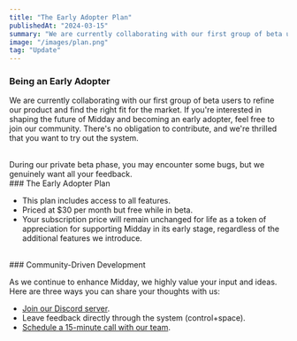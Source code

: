 ```yaml
---
title: "The Early Adopter Plan"
publishedAt: "2024-03-15"
summary: "We are currently collaborating with our first group of beta users to refine our product and find the right fit for the market. If you're interested in shaping the future of Midday and becoming an early adopter, feel free to join our community. There's no obligation to contribute, and we're thrilled that you want to try out the system."
image: "/images/plan.png"
tag: "Update"
---
```


### Being an Early Adopter

We are currently collaborating with our first group of beta users to refine our product and find the right fit for the market. If you're interested in shaping the future of Midday and becoming an early adopter, feel free to join our community. There's no obligation to contribute, and we're thrilled that you want to try out the system.

<br />
During our private beta phase, you may encounter some bugs, but we genuinely
want all your feedback.

<br />
### The Early Adopter Plan

- This plan includes access to all features.
- Priced at $30 per month but free while in beta.
- Your subscription price will remain unchanged for life as a token of appreciation for supporting Midday in its early stage, regardless of the additional features we introduce.

<br />
### Community-Driven Development

As we continue to enhance Midday, we highly value your input and ideas. Here are three ways you can share your thoughts with us:

- [Join our Discord server](https://go.midday.ai/anPiuRx).
- Leave feedback directly through the system (control+space).
- [Schedule a 15-minute call with our team](/talk-to-us).
